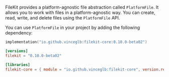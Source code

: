 FileKit provides a platform-agnostic file abstraction called `PlatformFile`. It allows you to work with files in a platform-agnostic way. You can create, read, write, and delete files using the `PlatformFile` API.

You can use `PlatformFile` in your project by adding the following dependency:

<CodeGroup>

```kotlin build.gradle.kts
implementation("io.github.vinceglb:filekit-core:0.10.0-beta02")
```

```toml libs.versions.toml
[versions]
filekit = "0.10.0-beta02"

[libraries]
filekit-core = { module = "io.github.vinceglb:filekit-core", version.ref = "filekit" }
```

</CodeGroup>